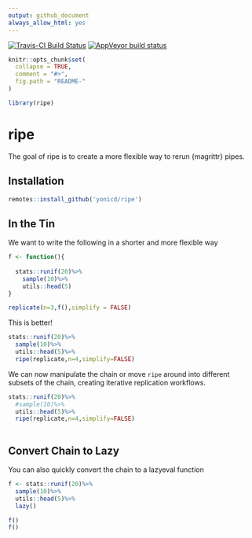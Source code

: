 ```yaml
---
output: github_document
always_allow_html: yes
---
```


<!-- README.md is generated from README.Rmd. Please edit that file -->

<!-- badges: start -->
[![Travis-CI Build Status](https://travis-ci.org/yonicd/ripe.svg?branch=master)](https://travis-ci.org/yonicd/ripe)
[![AppVeyor build status](https://ci.appveyor.com/api/projects/status/github/yonicd/ripe?branch=master&svg=true)](https://ci.appveyor.com/project/yonicd/ripe)
<!-- badges: end -->

```r
knitr::opts_chunk$set(
  collapse = TRUE,
  comment = "#>",
  fig.path = "README-"
)

library(ripe)
```

# ripe

The goal of ripe is to create a more flexible way to rerun {magrittr} pipes.

## Installation

```r
remotes::install_github('yonicd/ripe')
```


## In the Tin

We want to write the following in a shorter and more flexible way

```r

f <- function(){
  
  stats::runif(20)%>%
    sample(10)%>%
    utils::head(5)
}

replicate(n=3,f(),simplify = FALSE)

```

This is better!

```r
stats::runif(20)%>%
  sample(10)%>%
  utils::head(5)%>%
  ripe(replicate,n=4,simplify=FALSE)
```

We can now manipulate the chain or move `ripe` around into different subsets of the chain, creating iterative replication workflows.

```r

stats::runif(20)%>%
  #sample(10)%>%
  utils::head(5)%>%
  ripe(replicate,n=4,simplify=FALSE)
  
```

## Convert Chain to Lazy

You can also quickly convert the chain to a lazyeval function

```r
f <- stats::runif(20)%>%
  sample(10)%>%
  utils::head(5)%>%
  lazy()

f()
f()
```
